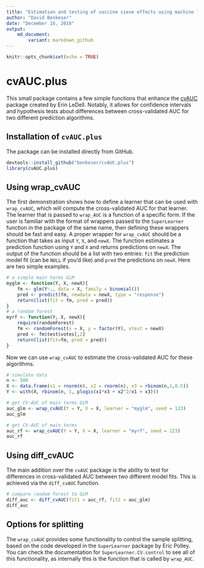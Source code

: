 ```yaml
---
title: "Estimation and testing of vaccine sieve effects using machine learning"
author: "David Benkeser"
date: "December 16, 2016"
output:
    md_document:
        variant: markdown_github
---
```


```r
knitr::opts_chunk$set(echo = TRUE)
```

# cvAUC.plus

This small package contains a few simple functions that enhance the [cvAUC](https://github.com/ledell/cvAUC) package created by Erin LeDell. Notably, it allows for confidence intervals and hypothesis tests about differences between cross-validated AUC for two different prediction algorithms.

## Installation of `cvAUC.plus`
The package can be installed directly from GitHub. 
```r
devtools::install_github("benkeser/cvAUC.plus")
library(cvAUC.plus)
```

## Using wrap_cvAUC

The first demonstration shows how to define a learner that can be used with `wrap_cvAUC`, which will compute the cross-validated AUC for that learner. The learner that is passed to `wrap_AUC` is a function of a specific form. If the user is familiar with the format of wrappers passed to the `SuperLearner` function in the package of the same name, then defining these wrappers should be fast and easy. A proper wrapper for `wrap_cvAUC` should be a function that takes as input `Y`, `X`, and `newX`. The function estimates a prediction function using `Y` and `X` and returns predictions on `newX`. The output of the function should be a list with two entries: `fit` the prediction model fit (can be `NULL` if you'd like)  and `pred` the predictions on `newX`. Here are two simple examples.

```r
# a simple main terms GLM
myglm <- function(Y, X, newX){
    fm <- glm(Y~., data = X, family = binomial())
    pred <- predict(fm, newdata = newX, type = "response")
    return(list(fit = fm, pred = pred))
}
# a random forest
myrf <- function(Y, X, newX){
    require(randomForest)
    fm <- randomForest(x = X, y = factor(Y), xtest = newX)
    pred <- fm$test$votes[,2]
    return(list(fit=fm, pred = pred))
}
```

Now we can use `wrap_cvAUC` to estimate the cross-validated AUC for these algorithms.
```r
# simulate data
n <- 500
X <- data.frame(x1 = rnorm(n), x2 = rnorm(n), x3 = rbinom(n,1,0.5))
Y <- with(X, rbinom(n, 1, plogis(x1*x3 + x2^2/x1 + x3)))

# get CV-AUC of main terms GLM
auc_glm <- wrap_cvAUC(Y = Y, X = X, learner = "myglm", seed = 123)
auc_glm

# get CV-AUC of main terms 
auc_rf <- wrap_cvAUC(Y = Y, X = X, learner = "myrf", seed = 123)
auc_rf
```

## Using diff_cvAUC

The main addition over the `cvAUC` package is the ability to test for differences in cross-validated AUC between two different model fits. This is achieved via the `diff_cvAUC` function. 

```r
# compare random forest to GLM
diff_auc <- diff_cvAUC(fit1 = auc_rf, fit2 = auc_glm)
diff_auc
```

## Options for splitting

The `wrap_cvAUC` provides some functionality to control the sample splitting, based on the code developed in the `SuperLearner` package by Eric Polley. You can check the documentation for `SuperLearner.CV.control` to see all of this functionality, as internally this is the function that is called by `wrap_AUC`. 
